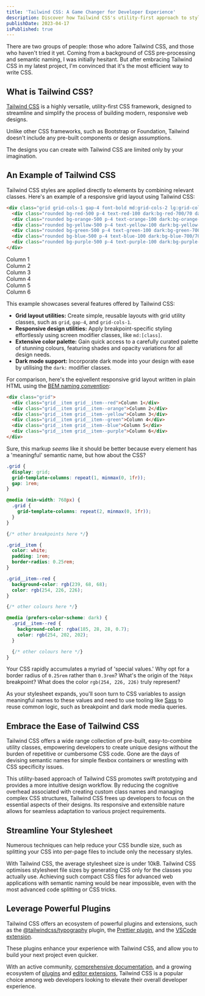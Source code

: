 ```yaml
---
title: 'Tailwind CSS: A Game Changer for Developer Experience'
description: Discover how Tailwind CSS's utility-first approach to styling and responsive design transforms the way you write CSS through, allowing you to focus on building great things.
publishDate: 2023-04-17
isPublished: true
---
```


<p className="lead">
  There are two groups of people: those who adore Tailwind CSS, and those who
  haven't tried it yet. Coming from a background of CSS pre-processing and
  semantic naming, I was initially hesitant. But after embracing Tailwind CSS in
  my latest project, I'm convinced that it's the most efficient way to write CSS.
</p>

## What is Tailwind CSS?

[Tailwind CSS](https://tailwindcss.com) is a highly versatile, utility-first CSS framework, designed to streamline and simplify the process of building modern, responsive web designs.

Unlike other CSS frameworks, such as Bootstrap or Foundation, Tailwind doesn't include any pre-built components or design assumptions.

The designs you can create with Tailwind CSS are limited only by your imagination.

## An Example of Tailwind CSS

Tailwind CSS styles are applied directly to elements by combining relevant classes. Here's an example of a responsive grid layout using Tailwind CSS:

```html
<div class="grid grid-cols-1 gap-4 font-bold md:grid-cols-2 lg:grid-cols-3">
  <div class="rounded bg-red-500 p-4 text-red-100 dark:bg-red-700/70 dark:text-red-200">Column 1</div>
  <div class="rounded bg-orange-500 p-4 text-orange-100 dark:bg-orange-700/70 dark:text-orange-200">Column 2</div>
  <div class="rounded bg-yellow-500 p-4 text-yellow-100 dark:bg-yellow-700/70 dark:text-yellow-200">Column 3</div>
  <div class="rounded bg-green-500 p-4 text-green-100 dark:bg-green-700/70 dark:text-green-200">Column 4</div>
  <div class="rounded bg-blue-500 p-4 text-blue-100 dark:bg-blue-700/70 dark:text-blue-200">Column 5</div>
  <div class="rounded bg-purple-500 p-4 text-purple-100 dark:bg-purple-700/70 dark:text-purple-200">Column 6</div>
</div>
```

<div className="grid grid-cols-1 gap-4 font-bold md:grid-cols-2 lg:grid-cols-3">
  <div className="rounded bg-red-500 p-4 text-red-100 dark:bg-red-700/70 dark:text-red-200">Column 1</div>
  <div className="rounded bg-orange-500 p-4 text-orange-100 dark:bg-orange-700/70 dark:text-orange-200">Column 2</div>
  <div className="rounded bg-yellow-500 p-4 text-yellow-100 dark:bg-yellow-700/70 dark:text-yellow-200">Column 3</div>
  <div className="rounded bg-green-500 p-4 text-green-100 dark:bg-green-700/70 dark:text-green-200">Column 4</div>
  <div className="rounded bg-blue-500 p-4 text-blue-100 dark:bg-blue-700/70 dark:text-blue-200">Column 5</div>
  <div className="rounded bg-purple-500 p-4 text-purple-100 dark:bg-purple-700/70 dark:text-purple-200">Column 6</div>
</div>

This example showcases several features offered by Tailwind CSS:

- **Grid layout utilities:** Create simple, reusable layouts with grid utility classes, such as `grid`, `gap-4`, and `grid-cols-1`.
- **Responsive design utilities:** Apply breakpoint-specific styling effortlessly using screen modifier classes, like `md:[class]`.
- **Extensive color palette:** Gain quick access to a carefully curated palette of stunning colours, featuring shades and opacity variations for all design needs.
- **Dark mode support:** Incorporate dark mode into your design with ease by utilising the `dark:` modifier classes.

For comparison, here's the eqivellent responsive grid layout written in plain HTML using the [BEM naming convention](https://getbem.com):

```html
<div class="grid">
  <div class="grid__item grid__item--red">Column 1</div>
  <div class="grid__item grid__item--orange">Column 2</div>
  <div class="grid__item grid__item--yellow">Column 3</div>
  <div class="grid__item grid__item--green">Column 4</div>
  <div class="grid__item grid__item--blue">Column 5</div>
  <div class="grid__item grid__item--purple">Column 6</div>
</div>
```

Sure, this markup _seems_ like it should be better because every element has a 'meaningful' semantic name, but how about the CSS?

```css
.grid {
  display: grid;
  grid-template-columns: repeat(1, minmax(0, 1fr));
  gap: 1rem;
}

@media (min-width: 768px) {
  .grid {
    grid-template-columns: repeat(2, minmax(0, 1fr));
  }
}

{/* other breakpoints here */}

.grid__item {
  color: white;
  padding: 1rem;
  border-radius: 0.25rem;
}

.grid__item--red {
  background-color: rgb(239, 68, 68);
  color: rgb(254, 226, 226);
}

{/* other colours here */}

@media (prefers-color-scheme: dark) {
  .grid__item--red {
    background-color: rgba(185, 28, 28, 0.7);
    color: rgb(254, 202, 202);
  }

  {/* other colours here */}
}
```

Your CSS rapidly accumulates a myriad of 'special values.' Why opt for a border radius of `0.25rem` rather than `0.3rem`? What's the origin of the `768px` breakpoint? What does the color `rgb(254, 226, 226)` truly represent?

As your stylesheet expands, you'll soon turn to CSS variables to assign meaningful names to these values and need to use tooling like [Sass](https://sass-lang.com) to reuse common logic, such as breakpoint and dark mode media queries.

## Embrace the Ease of Tailwind CSS

Tailwind CSS offers a wide range collection of pre-built, easy-to-combine utility classes, empowering developers to create unique designs without the burden of repetitive or cumbersome CSS code. Gone are the days of devising semantic names for simple flexbox containers or wrestling with CSS specificity issues.

This utility-based approach of Tailwind CSS promotes swift prototyping and provides a more intuitive design workflow. By reducing the cognitive overhead associated with creating custom class names and managing complex CSS structures, Tailwind CSS frees up developers to focus on the essential aspects of their designs. Its responsive and extensible nature allows for seamless adaptation to various project requirements.

## Streamline Your Stylesheet

Numerous techniques can help reduce your CSS bundle size, such as splitting your CSS into per-page files to include only the necessary styles.

With Tailwind CSS, the average stylesheet size is under 10kB. Tailwind CSS optimises stylesheet file sizes by generating CSS only for the classes you actually use. Achieving such compact CSS files for advanced web applications with semantic naming would be near impossible, even with the most advanced code splitting or CSS tricks.

## Leverage Powerful Plugins

Tailwind CSS offers an ecosystem of powerful plugins and extensions, such as the [@tailwindcss/typography](https://tailwindcss.com/docs/typography-plugin) plugin, the [Prettier plugin](https://github.com/tailwindlabs/prettier-plugin-tailwindcss), and the [VSCode extension](https://marketplace.visualstudio.com/items?itemName=bradlc.vscode-tailwindcss).

These plugins enhance your experience with Tailwind CSS, and allow you to build your next project even quicker.

With an active community, [comprehensive documentation](https://tailwindcss.com/docs), and a growing ecosystem of [plugins](https://tailwindcss.com/docs/plugins) and [editor extensions](https://tailwindcss.com/docs/editor-setup), Tailwind CSS is a popular choice among web developers looking to elevate their overall developer experience.
